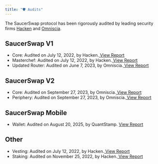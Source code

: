 ```yaml
---
title: "🛡️ Audits"
---
```


The SaucerSwap protocol has been rigorously audited by leading security firms [Hacken](https://hacken.io/) and [Omniscia](https://omniscia.io/).

## **SaucerSwap V1**

- Core: Audited on July 12, 2022, by Hacken.[ View Report](https://hacken.io/wp-content/uploads/2022/07/SaucerSwap_25052022_SCAudit_Report2-1.pdf)
- Masterchef: Audited on July 12, 2022, by Hacken.[ View Report](https://hacken.io/wp-content/uploads/2022/07/Farm-repo-SaucerSwap_25052022_01012021_SCAudit_Report2.pdf)
- Updated Router: Audited on June 7, 2023, by Omniscia.[ View Report](https://omniscia.io/reports/saucerswap-labs-router-implementation-64660c885d5517001401256c)

## **SaucerSwap V2**

- Core: Audited on September 27, 2023, by Omniscia.[ View Report](https://omniscia.io/reports/saucerswap-core-64c64695c767620014d91ed0/)
- Periphery: Audited on September 27, 2023, by Omniscia.[ View Report](https://omniscia.io/reports/saucerswap-periphery-64c65c6cc767620014d91f14/)

## **SaucerSwap Mobile**

- Wallet: Audited on August 20, 2025, by QuantStamp. [View Report](https://certificate.quantstamp.com/full/saucer-swap-wallet/d30efab8-8abd-46b1-bba5-6360b87e3aa3/index.html)

## **Other**

- Vesting: Audited on July 12, 2022, by Hacken.[ View Report](https://hacken.io/audits/saucerswap/sca-saucerswap-erc20-vesting-jul2022/)
- Staking: Audited on November 25, 2022, by Hacken.[ View Report](https://hacken.io/audits/saucerswap/sca-saucerswap-erc20-staking-jul2022/)